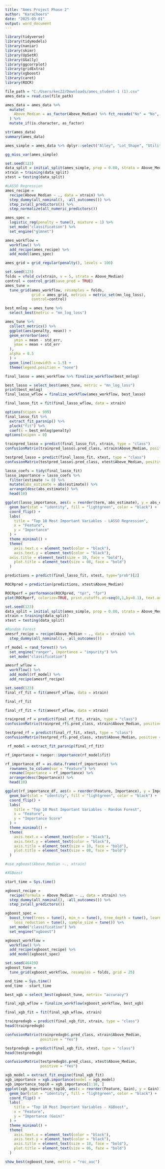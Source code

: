 ---
title: "Ames Project Phase 2"
author: "KaraCheers"
date: "2025-03-01"
output: word_document
---

```{r setup, include=FALSE}
library(tidyverse)
library(tidymodels)
library(naniar) 
library(skimr) 
library(UpSetR) 
library(GGally) 
library(ggcorrplot) 
library(gridExtra)
library(xgboost)
library(caret)
library(ROCR) 
```

```{r}
file_path = "C:/Users/kec22/Downloads/ames_student-1 (1).csv"
ames_data = read.csv(file_path)
```
```{r}
ames_data = ames_data %>%
  mutate(
    Above_Median = as_factor(Above_Median) %>% fct_recode("No" = "No", "Yes" = "Yes")
  ) %>%
  mutate_if(is.character, as_factor)  

str(ames_data)
summary(ames_data)
```
```{r}
ames_simple = ames_data %>% dplyr::select("Alley", "Lot_Shape", "Utilities", "Condition_1", "Bldg_Type", "House_Style", "Roof_Style", "Exter_Qual", "Foundation", "Functional", "Fireplace_Qu", "Overall_Qual", "Garage_Area", "Total_Bsmt_SF", "Year_Built", "Year_Remod_Add", "Neighborhood", "TotRms_AbvGrd", "Lot_Area", "Above_Median")
```
```{r}
gg_miss_var(ames_simple)
```
```{r}

set.seed(123)
data_split = initial_split(ames_simple, prop = 0.80, strata = Above_Median)
xtrain = training(data_split)
xtest = testing(data_split)
```

```{r}
#LASSO Regression
ames_recipe = 
  recipe(Above_Median ~ ., data = xtrain) %>% 
  step_dummy(all_nominal(), -all_outcomes()) %>%  
  step_zv(all_predictors()) %>%   
  step_normalize(all_numeric_predictors())  

ames_spec =
  logistic_reg(penalty = tune(), mixture = 1) %>% 
  set_mode("classification") %>% 
  set_engine("glmnet") 

ames_workflow = 
  workflow() %>% 
  add_recipe(ames_recipe) %>% 
  add_model(ames_spec) 

ames_grid = grid_regular(penalty(), levels = 100)

```
```{r}
set.seed(123)
folds = vfold_cv(xtrain, v = 5, strata = Above_Median)
control = control_grid(save_pred = TRUE)  
ames_tune =
  tune_grid(ames_workflow, resamples = folds, 
            grid = ames_grid, metrics = metric_set(mn_log_loss),
            control=control)
```
```{r}
best_mnlog = ames_tune %>%
  select_best(metric = "mn_log_loss")
```
```{r}
ames_tune %>%
  collect_metrics() %>%
  ggplot(aes(penalty, mean)) +
  geom_errorbar(aes(
    ymin = mean - std_err,
    ymax = mean + std_err
  ),
  alpha = 0.5
  ) +
  geom_line(linewidth = 1.5) +
  theme(legend.position = "none")

```

```{r}
final_lasso = ames_workflow %>% finalize_workflow(best_mnlog)
```
```{r}
best_lasso = select_best(ames_tune, metric = "mn_log_loss")
print(best_mnlog)
final_lasso_wflow = finalize_workflow(ames_workflow, best_lasso)
```
```{r}
final_lasso_fit = fit(final_lasso_wflow, data = xtrain)  
```
```{r}
options(scipen = 999)
final_lasso_fit %>% 
  extract_fit_parsnip() %>% 
  pluck("fit") %>% 
  coef(s = best_mnlog$penalty)
options(scipen = 0)
```
```{r}
trainpred_lasso = predict(final_lasso_fit, xtrain, type = "class")
confusionMatrix(trainpred_lasso$.pred_class, xtrain$Above_Median, positive = "Yes")
```
```{r}
testpred_lasso = predict(final_lasso_fit, xtest, type = "class")
confusionMatrix(testpred_lasso$.pred_class, xtest$Above_Median, positive = "Yes")
```
```{r}
lasso_coefs = tidy(final_lasso_fit)  
lasso_importance = lasso_coefs %>%
  filter(estimate != 0) %>%  
  mutate(abs_estimate = abs(estimate)) %>%  
  arrange(desc(abs_estimate)) %>%  
  head(10)  

ggplot(lasso_importance, aes(x = reorder(term, abs_estimate), y = abs_estimate)) +
  geom_bar(stat = "identity", fill = "lightgreen", color = "black") +  
  coord_flip() +  
  labs(
    title = "Top 10 Most Important Variables - LASSO Regression",
    x = "Feature",
    y = "Importance"
  ) +
  theme_minimal() +
  theme(
    axis.text.x = element_text(color = "black"),
    axis.text.y = element_text(color = "black"),
  axis.title = element_text(size = 10, face = "bold"),
    plot.title = element_text(size = 08, face = "bold")
  )

```

 
```{r}
predictions = predict(final_lasso_fit, xtest, type="prob")[2]

ROCRpred = prediction(predictions, xtest$Above_Median) 

ROCRperf = performance(ROCRpred, "tpr", "fpr")
plot(ROCRperf, colorize=TRUE, print.cutoffs.at=seq(0,1,by=0.1), text.adj=c(-0.2,1.7))
```
```{r}
set.seed(123)
data_split = initial_split(ames_simple, prop = 0.80, strata = Above_Median)
xtrain = training(data_split)
xtest = testing(data_split)
```
```{r}
#Random Forest
amesrf_recipe = recipe(Above_Median ~ ., data = xtrain) %>%
  step_dummy(all_nominal(), -all_outcomes())

rf_model = rand_forest() %>% 
  set_engine("ranger", importance = "impurity") %>%  
  set_mode("classification")

amesrf_wflow = 
  workflow() %>% 
  add_model(rf_model) %>% 
  add_recipe(amesrf_recipe)

set.seed(123)
final_rf_fit = fit(amesrf_wflow, data = xtrain)
```

```{r}
final_rf_fit
```
```{r}
final_rf_fit = fit(amesrf_wflow, data = xtrain)
```
```{r}
trainpred_rf = predict(final_rf_fit, xtrain, type = "class")
confusionMatrix(trainpred_rf$.pred_class, xtrain$Above_Median, positive = "Yes")
```

```{r}
testpred_rf = predict(final_rf_fit, xtest, type = "class")
confusionMatrix(testpred_rf$.pred_class, xtest$Above_Median, positive = "Yes")

```

```{r}
 rf_model = extract_fit_parsnip(final_rf_fit)

rf_importance = ranger::importance(rf_model$fit)

rf_importance_df = as.data.frame(rf_importance) %>%
  rownames_to_column(var = "Feature") %>%  
  rename(Importance = rf_importance) %>%
  arrange(desc(Importance)) %>%  
  head(10)  

ggplot(rf_importance_df, aes(x = reorder(Feature, Importance), y = Importance)) +
  geom_bar(stat = "identity", fill = "lightgreen", color = "black") +  
  coord_flip() + 
  labs(
    title = "Top 10 Most Important Variables - Random Forest",
    x = "Feature",
    y = "Importance Score"
  ) +
  theme_minimal() +
  theme(
    axis.text.x = element_text(color = "black"),
    axis.text.y = element_text(color = "black"),
    axis.title = element_text(size = 10, face = "bold"),
    plot.title = element_text(size = 08, face = "bold")
  )

```
```{r}

#use_xgboost(Above_Median ~., xtrain)
```
```{r}

#XGBoost

start_time = Sys.time()

xgboost_recipe = 
  recipe(formula = Above_Median ~ ., data = xtrain) %>% 
  step_dummy(all_nominal(), -all_outcomes()) %>%  
  step_zv(all_predictors()) 

xgboost_spec =
  boost_tree(trees = tune(), min_n = tune(), tree_depth = tune(), learn_rate = tune(), 
    loss_reduction = tune(), sample_size = tune()) %>% 
  set_mode("classification") %>% 
  set_engine("xgboost") 

xgboost_workflow =
  workflow() %>% 
  add_recipe(xgboost_recipe) %>% 
  add_model(xgboost_spec) 

set.seed(46419)
xgboost_tune =
  tune_grid(xgboost_workflow, resamples = folds, grid = 25)

end_time = Sys.time()
end_time - start_time

```
```{r}
best_xgb = select_best(xgboost_tune, metric= "accuracy")

final_xgb_wflow = finalize_workflow(xgboost_workflow, best_xgb)

final_xgb_fit = fit(final_xgb_wflow, xtrain)

```

```{r}
trainpredxgb = predict(final_xgb_fit, xtrain, type = "class")
head(trainpredxgb)
```
```{r}
confusionMatrix(trainpredxgb$.pred_class, xtrain$Above_Median, 
                positive = "Yes")
```

```{r}
testpredxgb = predict(final_xgb_fit, xtest, type = "class")
head(testpredxgb)
```
```{r}
confusionMatrix(testpredxgb$.pred_class, xtest$Above_Median, 
                positive = "Yes")
```
```{r}
xgb_model = extract_fit_engine(final_xgb_fit)
xgb_importance = xgb.importance(model = xgb_model)
xgb_importance_top10 = xgb_importance[1:10, ]  
ggplot(xgb_importance_top10, aes(x = reorder(Feature, Gain), y = Gain)) +
  geom_bar(stat = "identity", fill = "lightgreen", color = "black") +  
  coord_flip() +  
  labs(
    title = "Top 10 Most Important Variables - XGBoost",
    x = "Feature",
    y = "Importance (Gain)"
  ) +
  theme_minimal() +
  theme(
    axis.text.x = element_text(color = "black"),
    axis.text.y = element_text(color = "black"),
    axis.title = element_text(size = 10, face = "bold"),
    plot.title = element_text(size = 06, face = "bold")
  )
```
```{r}
show_best(xgboost_tune, metric = "roc_auc")
```
